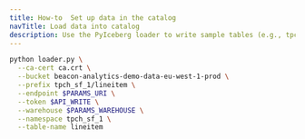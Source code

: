 ```yaml
---
title: How-to  Set up data in the catalog
navTitle: Load data into catalog
description: Use the PyIceberg loader to write sample tables (e.g., tpch_sf_1.lineitem) into a Lakekeeper catalog.
---
```


```bash
python loader.py \
  --ca-cert ca.crt \
  --bucket beacon-analytics-demo-data-eu-west-1-prod \
  --prefix tpch_sf_1/lineitem \
  --endpoint $PARAMS_URI \
  --token $API_WRITE \
  --warehouse $PARAMS_WAREHOUSE \
  --namespace tpch_sf_1 \
  --table-name lineitem
```

